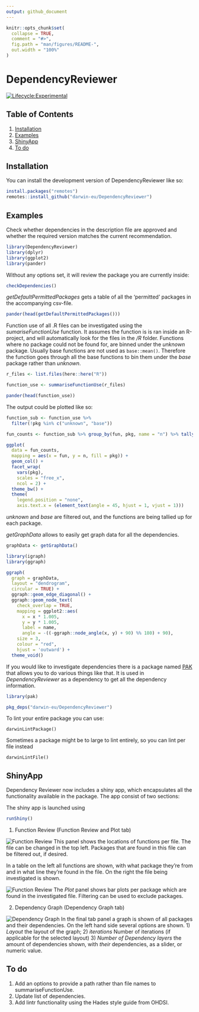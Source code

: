 ```yaml
---
output: github_document
---
```


<!-- README.md is generated from README.Rmd. Please edit that file -->

```r
knitr::opts_chunk$set(
  collapse = TRUE,
  comment = "#>",
  fig.path = "man/figures/README-",
  out.width = "100%"
)
```

# DependencyReviewer

<!-- badges: start -->
[![Lifecycle:Experimental](https://img.shields.io/badge/Lifecycle-Experimental-339999/)](https://lifecycle.r-lib.org/articles/stages.html#experimental/)
<!-- badges: end -->

## Table of Contents
1. [Installation](#Installation)
2. [Examples](#Examples)
3. [ShinyApp](#ShinyApp)
4. [To do](#To-do)


## Installation <a name="Installation"></a>

You can install the development version of DependencyReviewer like so:
``` r
install.packages("remotes")
remotes::install_github("darwin-eu/DependencyReviewer")
```


## Examples <a name="Examples"></a>
Check whether dependencies in the description file are approved and whether the required version matches the current recommendation.
```r
library(DependencyReviewer)
library(dplyr)
library(ggplot2)
library(pander)
```

Without any options set, it will review the package you are currently inside:
```r
checkDependencies()
```
*getDefaultPermittedPackages* gets a table of all the 'permitted' packages in the accompanying csv-file.
```r
pander(head(getDefaultPermittedPackages()))
```

Function use of all .R files can be investigated using the _sumariseFunctionUse_ function. It assumes the function is is ran inside an R-project, and will automatically look for the files in the */R* folder. Functions where no package could not be found for, are binned under the *unknown* package. Usually base functions are not used as `base::mean()`. Therefore the function goes through all the base functions to bin them under the *base* package rather than *unknown*.
```r
r_files <- list.files(here::here("R"))

function_use <- summariseFunctionUse(r_files)

pander(head(function_use))
```

The output could be plotted like so:
```r
function_sub <- function_use %>% 
  filter(!pkg %in% c("unknown", "base"))

fun_counts <- function_sub %>% group_by(fun, pkg, name = "n") %>% tally()

ggplot(
  data = fun_counts, 
  mapping = aes(x = fun, y = n, fill = pkg)) +
  geom_col() +
  facet_wrap(
    vars(pkg), 
    scales = "free_x", 
    ncol = 2) +
  theme_bw() +
  theme(
    legend.position = "none",
    axis.text.x = (element_text(angle = 45, hjust = 1, vjust = 1)))
```

*unknown* and *base* are filtered out, and the functions are being tallied up for each package.

*getGraphData* allows to easily get graph data for all the dependencies.
```r
graphData <- getGraphData()

library(igraph)
library(ggraph)

ggraph(
  graph = graphData, 
  layout = "dendrogram",
  circular = TRUE) +
  ggraph::geom_edge_diagonal() +
  ggraph::geom_node_text(
    check_overlap = TRUE,
    mapping = ggplot2::aes(
      x = x * 1.005,
      y = y * 1.005,
      label = name,
      angle = -((-ggraph::node_angle(x, y) + 90) %% 180) + 90),
    size = 3,
    colour = "red",
    hjust = 'outward') + 
  theme_void()
```

If you would like to investigate dependencies there is a package named [PAK](https://pak.r-lib.org/dev/reference/features.html) that allows you to do various things like that. It is used in *DependencyReviewer* as a dependency to get all the dependency information.
```r
library(pak)

pkg_deps("darwin-eu/DependencyReviewer")
```
To lint your entire package you can use:
```{reval=FALSE}
darwinLintPackage()
```

Sometimes a package might be to large to lint entirely, so you can lint per file instead
```{reval=FALSE}
darwinLintFile()
```

## ShinyApp <a name="ShinyApp"></a>

Dependency Reviewer now includes a shiny app, which encapsulates all the 
functionality available in the package. The app consist of two sections:

The shiny app is launched using
```r
runShiny()
```

1. Function Review (Function Review and Plot tab)

![Function Review](man/figures/function_review.png)
This panel shows the locations of functions per file. The file can be changed in the top left. Packages that are found in this file can be filtered out, if desired.

In a table on the left all functions are shown, with what package they're from and in what line they're found in the file. On the right the file being investigated is shown.

![Function Review](man/figures/plot.png)
The *Plot* panel shows bar plots per package which are found in the investigated file. Filtering can be used to exclude packages.


2. Dependency Graph (Dependency Graph tab)

![Dependency Graph](man/figures/dependency_graph.png)
In the final tab panel a graph is shown of all packages and their dependencies. On the left hand side several options are shown. 1) *Layout* the layout of the graph; 2) *iterations* Number of iterations (if applicable for the selected layout) 3) *Number of Dependency layers* the amount of dependencies shown, with _their_ dependencies, as a slider, or numeric value.

## To do <a name="To-do"></a>

1. Add an options to provide a path rather than file names to summariseFunctionUse.
2. Update list of dependencies.
3. Add lintr functionality using the Hades style guide from OHDSI.
